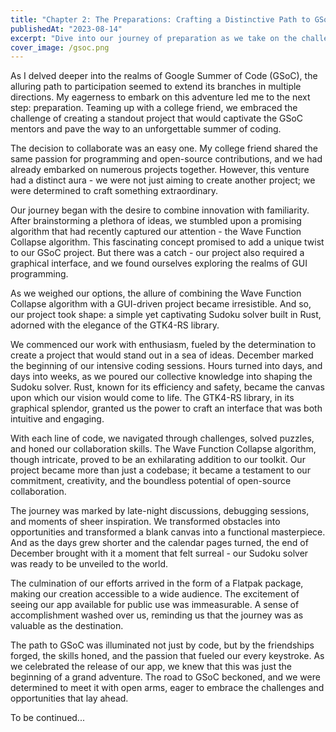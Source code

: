 ```yaml
---
title: "Chapter 2: The Preparations: Crafting a Distinctive Path to GSoC"
publishedAt: "2023-08-14"
excerpt: "Dive into our journey of preparation as we take on the challenge of creating a unique project for Google Summer of Code. Collaborating with a college friend, we explore the realm of the Wave Function Collapse algorithm and GUI programming. From late-night coding sessions to an exhilarating Flatpak release, join us on this path of innovation and dedication."
cover_image: /gsoc.png
---
```


As I delved deeper into the realms of Google Summer of Code (GSoC), the alluring path to participation seemed to extend its branches in multiple directions. My eagerness to embark on this adventure led me to the next step: preparation. Teaming up with a college friend, we embraced the challenge of creating a standout project that would captivate the GSoC mentors and pave the way to an unforgettable summer of coding.

The decision to collaborate was an easy one. My college friend shared the same passion for programming and open-source contributions, and we had already embarked on numerous projects together. However, this venture had a distinct aura - we were not just aiming to create another project; we were determined to craft something extraordinary.

Our journey began with the desire to combine innovation with familiarity. After brainstorming a plethora of ideas, we stumbled upon a promising algorithm that had recently captured our attention - the Wave Function Collapse algorithm. This fascinating concept promised to add a unique twist to our GSoC project. But there was a catch - our project also required a graphical interface, and we found ourselves exploring the realms of GUI programming.

As we weighed our options, the allure of combining the Wave Function Collapse algorithm with a GUI-driven project became irresistible. And so, our project took shape: a simple yet captivating Sudoku solver built in Rust, adorned with the elegance of the GTK4-RS library.

We commenced our work with enthusiasm, fueled by the determination to create a project that would stand out in a sea of ideas. December marked the beginning of our intensive coding sessions. Hours turned into days, and days into weeks, as we poured our collective knowledge into shaping the Sudoku solver. Rust, known for its efficiency and safety, became the canvas upon which our vision would come to life. The GTK4-RS library, in its graphical splendor, granted us the power to craft an interface that was both intuitive and engaging.

With each line of code, we navigated through challenges, solved puzzles, and honed our collaboration skills. The Wave Function Collapse algorithm, though intricate, proved to be an exhilarating addition to our toolkit. Our project became more than just a codebase; it became a testament to our commitment, creativity, and the boundless potential of open-source collaboration.

The journey was marked by late-night discussions, debugging sessions, and moments of sheer inspiration. We transformed obstacles into opportunities and transformed a blank canvas into a functional masterpiece. And as the days grew shorter and the calendar pages turned, the end of December brought with it a moment that felt surreal - our Sudoku solver was ready to be unveiled to the world.

The culmination of our efforts arrived in the form of a Flatpak package, making our creation accessible to a wide audience. The excitement of seeing our app available for public use was immeasurable. A sense of accomplishment washed over us, reminding us that the journey was as valuable as the destination.

The path to GSoC was illuminated not just by code, but by the friendships forged, the skills honed, and the passion that fueled our every keystroke. As we celebrated the release of our app, we knew that this was just the beginning of a grand adventure. The road to GSoC beckoned, and we were determined to meet it with open arms, eager to embrace the challenges and opportunities that lay ahead.

To be continued...

